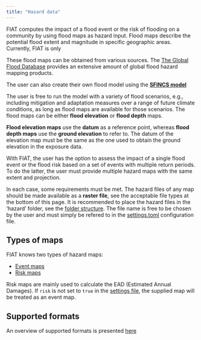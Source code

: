 ```yaml
---
title: "Hazard data"
---
```

FIAT computes the impact of a flood event or the risk of flooding on a community by using flood maps as hazard input. Flood maps describe the potential flood extent and magnitude in specific geographic areas. Currently, FIAT is only

These flood maps can be obtained from various sources. The [The Global Flood Database](http://global-flood-database.cloudtostreet.info/) provides an extensive amount of global flood hazard mapping products.

::: {.callout-tip}
The user can also create their own flood model using the [**SFINCS model**](https://sfincs.readthedocs.io/en/latest/index.html)
:::

The user is free to run the model with a variety of flood scenarios, e.g., including mitigation and adaptation measures over a range of future climate conditions, as long as flood maps are available for those scenarios. The flood maps can be either **flood elevation** or **flood depth** maps.


::: {.callout-caution}
**Flood elevation maps** use the **datum** as a reference point, whereas **flood depth maps** use the **ground elevation** to refer to. The datum of the elevation map must be the same as the one used to obtain the ground elevation in the exposure data.
:::

With FIAT, the user has the option to assess the impact of a single flood event or the flood risk based on a set of events with multiple return periods. To do the latter, the user must provide multiple hazard maps with the same extent and projection.

In each case, some requirements must be met. The hazard files of any map should be made available as a **raster file**, see the acceptable file types at the bottom of this page. It is recommended to place the hazard files in the 'hazard' folder, see the [folder structure](data.qmd#folder-structure). The file name is free to be chosen by the user and must simply be refered to in the [settings.toml](settings.qmd) configuration file.

## Types of maps
FIAT knows two types of hazard maps:

- [Event maps](hazard_maps.qmd#event)
- [Risk maps](hazard_maps.qmd#risk)

Risk maps are mainly used to calculate the EAD (Estimated Annual Damages).
If `risk` is not set to `true` in the [settings file](settings.qmd), the supplied map will be treated as an event map.

## Supported formats
An overview of supported formats is presented [here](supported.qmd#gridded-data-files)

